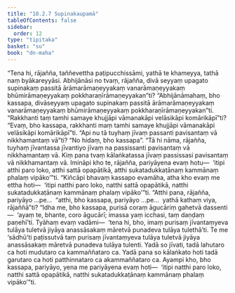 ```yaml
---
title: "10.2.7 Supinakaupamā"
tableOfContents: false
sidebar:
  order: 12
type: "tipitaka"
basket: "su"
book: "dn-maha"
---
```



<DynamicBreadcrumb />

<Division number="422" book="dn-maha" bookNo="7" page="265">

<Paragraph number="1110" book="dn-maha">
“Tena hi, rājañña, taññevettha paṭipucchissāmi, yathā te khameyya, tathā naṃ byākareyyāsi. Abhijānāsi no tvaṃ, rājañña, divā seyyaṃ upagato supinakaṃ passitā ārāmarāmaṇeyyakaṃ vanarāmaṇeyyakaṃ bhūmirāmaṇeyyakaṃ pokkharaṇīrāmaṇeyyakan”ti? “Abhijānāmahaṃ, bho kassapa, divāseyyaṃ upagato supinakaṃ passitā ārāmarāmaṇeyyakaṃ vanarāmaṇeyyakaṃ bhūmirāmaṇeyyakaṃ pokkharaṇīrāmaṇeyyakan”ti. “Rakkhanti taṃ tamhi samaye khujjāpi vāmanakāpi velāsikāpi komārikāpī”ti? “Evaṃ, bho kassapa, rakkhanti maṃ tamhi samaye khujjāpi vāmanakāpi velāsikāpi komārikāpī”ti. “Api nu tā tuyhaṃ jīvaṃ passanti pavisantaṃ vā nikkhamantaṃ vā”ti? “No hidaṃ, bho kassapa”. “Tā hi nāma, rājañña, tuyhaṃ jīvantassa jīvantiyo jīvaṃ na passissanti pavisantaṃ vā nikkhamantaṃ vā. Kiṃ pana tvaṃ kālaṅkatassa jīvaṃ passissasi pavisantaṃ vā nikkhamantaṃ vā. Imināpi kho te, rājañña, pariyāyena evaṃ hotu—  ‘itipi atthi paro loko, atthi sattā opapātikā, atthi sukatadukkaṭānaṃ kammānaṃ phalaṃ vipāko’”ti.
</Paragraph>

</Division>
<Division number="423" book="dn-maha" bookNo="7" page="266">

<Paragraph number="1111" book="dn-maha">
“Kiñcāpi bhavaṃ kassapo evamāha, atha kho evaṃ me ettha hoti—  ‘itipi natthi paro loko, natthi sattā opapātikā, natthi sukatadukkaṭānaṃ kammānaṃ phalaṃ vipāko’”ti. “Atthi pana, rājañña, pariyāyo …pe…  “atthi, bho kassapa, pariyāyo …pe…  yathā kathaṃ viya, rājaññā”ti? “Idha me, bho kassapa, purisā coraṃ āgucāriṃ gahetvā dassenti—  ‘ayaṃ te, bhante, coro āgucārī; imassa yaṃ icchasi, taṃ daṇḍaṃ paṇehī’ti. Tyāhaṃ evaṃ vadāmi—  ‘tena hi, bho, imaṃ purisaṃ jīvantaṃyeva tulāya tuletvā jiyāya anassāsakaṃ māretvā punadeva tulāya tulethā’ti. Te me ‘sādhū’ti paṭissutvā taṃ purisaṃ jīvantaṃyeva tulāya tuletvā jiyāya anassāsakaṃ māretvā punadeva tulāya tulenti. Yadā so jīvati, tadā lahutaro ca hoti mudutaro ca kammaññataro ca. Yadā pana so kālaṅkato hoti tadā garutaro ca hoti patthinnataro ca akammaññataro ca. Ayampi kho, bho kassapa, pariyāyo, yena me pariyāyena evaṃ hoti—  ‘itipi natthi paro loko, natthi sattā opapātikā, natthi sukatadukkaṭānaṃ kammānaṃ phalaṃ vipāko’”ti.
</Paragraph>
</Division>
